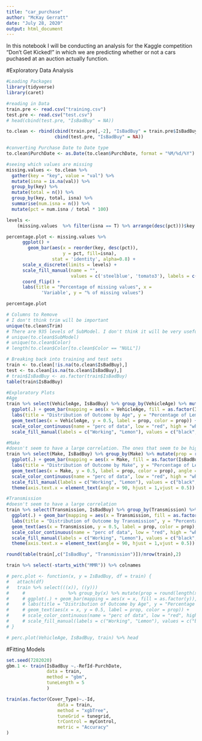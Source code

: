 ```yaml
---
title: "car_purchase"
author: "McKay Gerratt"
date: "July 28, 2020"
output: html_document
---
```


In this notebook I will be conducting an analysis for the Kaggle competition "Don't Get Kicked!" in which we are predicting whether or not a cars puchased at an auction actually function.

#Exploratory Data Analysis

```r

#Loading Packages
library(tidyverse)
library(caret)
```

```r
#reading in Data
train.pre <- read.csv("training.csv")
test.pre <- read.csv("test.csv")
# head(cbind(test.pre, "IsBadBuy" = NA))

to.clean <- rbind(cbind(train.pre[,-2], "IsBadBuy" = train.pre$IsBadBuy),
                  cbind(test.pre, "IsBadBuy" = NA))
```

```r
#converting Purchase Date to Date type
to.clean$PurchDate <- as.Date(to.clean$PurchDate, format = "%M/%d/%Y")
```
```r
#seeing which values are missing
missing.values <- to.clean %>%
  gather(key = "key", value = "val") %>%
  mutate(isna = is.na(val)) %>%
  group_by(key) %>%
  mutate(total = n()) %>%
  group_by(key, total, isna) %>%
  summarise(num.isna = n()) %>%
  mutate(pct = num.isna / total * 100)

levels <-
    (missing.values  %>% filter(isna == T) %>% arrange(desc(pct)))$key

percentage.plot <- missing.values %>%
      ggplot() +
        geom_bar(aes(x = reorder(key, desc(pct)), 
                     y = pct, fill=isna), 
                 stat = 'identity', alpha=0.8) +
      scale_x_discrete(limits = levels) +
      scale_fill_manual(name = "", 
                        values = c('steelblue', 'tomato3'), labels = c("Present", "Missing")) +
      coord_flip() +
      labs(title = "Percentage of missing values", x =
             'Variable', y = "% of missing values")

percentage.plot

```

```r
# Columns to Remove
# I don't think trim will be important
unique(to.clean$Trim)
# There are 935 levels of SubModel. I don't think it will be very useful, but perhaps can get rid of excess
# unique(to.clean$SubModel)
# unique(to.clean$Color)
# length(to.clean$Color[to.clean$Color == "NULL"])
```


```r
# Breaking back into training and test sets
train <- to.clean[!is.na(to.clean$IsBadBuy),]
test <- to.clean[is.na(to.clean$IsBadBuy),]
# train$IsBadBuy <- as.factor(train$IsBadBuy)
table(train$IsBadBuy)
```

```r
#Exploratory Plots
#Age
train %>% select(VehicleAge, IsBadBuy) %>% group_by(VehicleAge) %>% mutate(prop = round(length(VehicleAge)/nrow(train),3)) %>% ungroup() %>% 
  ggplot(.) + geom_bar(mapping = aes(x = VehicleAge, fill = as.factor(IsBadBuy)), position = "fill") +
  labs(title = "Distribution of Outcome by Age", y = "Percentage of Lemons", x = "Vehicle Age (Years)", fill = "Outcome") +
  geom_text(aes(x = VehicleAge, y = 0.5, label = prop, color = prop)) +
  scale_color_continuous(name = "perc of data", low = "red", high = "white") +
  scale_fill_manual(labels = c("Working", "Lemon"), values = c("black", "slateblue"))
```
```r
#Make
#doesn't seem to have a large correlation. The ones that seem to be higher do not have a large number of cars to speak of
train %>% select(Make, IsBadBuy) %>% group_by(Make) %>% mutate(prop = round(length(Make)/nrow(train),3)) %>% ungroup() %>% 
  ggplot(.) + geom_bar(mapping = aes(x = Make, fill = as.factor(IsBadBuy)), position = "fill") + #alpha = prop
  labs(title = "Distribution of Outcome by Make", y = "Percentage of Lemons", x = "Vehicle Age (Years)", fill = "Outcome") +
  geom_text(aes(x = Make, y = 0.5, label = prop, color = prop), angle = 90) +
  scale_color_continuous(name = "perc of data", low = "red", high = "white") +
  scale_fill_manual(labels = c("Working", "Lemon"), values = c("black", "slateblue")) +
  theme(axis.text.x = element_text(angle = 90, hjust = 1,vjust = 0.5))
```
```r
#Transmission
#doesn't seem to have a large correlation
train %>% select(Transmission, IsBadBuy) %>% group_by(Transmission) %>% mutate(prop = round(length(Transmission)/nrow(train),3)) %>% ungroup() %>% 
  ggplot(.) + geom_bar(mapping = aes(x = Transmission, fill = as.factor(IsBadBuy)), position = "fill") + #alpha = prop
  labs(title = "Distribution of Outcome by Transmission", y = "Percentage of Lemons", x = "Vehicle Age (Years)", fill = "Outcome") +
  geom_text(aes(x = Transmission, y = 0.5, label = prop, color = prop), angle = 90) +
  scale_color_continuous(name = "perc of data", low = "red", high = "white") +
  scale_fill_manual(labels = c("Working", "Lemon"), values = c("black", "slateblue")) +
  theme(axis.text.x = element_text(angle = 90, hjust = 1,vjust = 0.5))

round(table(train[,c("IsBadBuy", "Transmission")])/nrow(train),2)
```

```r
train %>% select(-starts_with("MMR")) %>% colnames
```

```r
# perc.plot <- function(x, y = IsBadBuy, df = train) {
#   attach(df)
#   train %>% select(((x)), ((y)))
#     #                %>% group_by(x) %>% mutate(prop = round(length(x)/nrow(df),3)) %>% ungroup() %>% 
#     # ggplot(.) + geom_bar(mapping = aes(x = x, fill = as.factor(y)), position = "fill") +
#     # labs(title = "Distribution of Outcome by Age", y = "Percentage of Lemons", x = "Vehicle Age (Years)", fill = "Outcome") +
#     # geom_text(aes(x = x, y = 0.5, label = prop, color = prop)) +
#     # scale_color_continuous(name = "perc of data", low = "red", high = "white") +
#     # scale_fill_manual(labels = c("Working", "Lemon"), values = c("black", "slateblue"))
# }
```
```r
# perc.plot(VehicleAge, IsBadBuy, train) %>% head
```


#Fitting Models
```r
set.seed(7282020)
gbm.1 <- train(IsBadBuy ~.-RefId-PurchDate,
               data = train,
               method = "gbm",
               tuneLength = 5
               )

train(as.factor(Cover_Type)~.-Id,
                   data = train,
                   method = "xgbTree",
                   tuneGrid = tunegrid,
                   trControl = myControl,
                   metric = "Accuracy"
)
```

